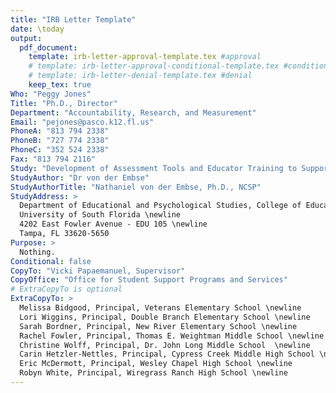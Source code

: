 ```yaml
---
title: "IRB Letter Template"
date: \today
output: 
  pdf_document:
    template: irb-letter-approval-template.tex #approval
    # template: irb-letter-approval-conditional-template.tex #conditional
    # template: irb-letter-denial-template.tex #denial
    keep_tex: true
Who: "Peggy Jones"
Title: "Ph.D., Director"
Department: "Accountability, Research, and Measurement"
Email: "pejones@pasco.k12.fl.us"
PhoneA: "813 794 2338"
PhoneB: "727 774 2338"
PhoneC: "352 524 2338"
Fax: "813 794 2116"
Study: "Development of Assessment Tools and Educator Training to Support Tier 2 Behavioral Intervention Selection"
StudyAuthor: "Dr von der Embse"
StudyAuthorTitle: "Nathaniel von der Embse, Ph.D., NCSP"
StudyAddress: >
  Department of Educational and Psychological Studies, College of Education \newline
  University of South Florida \newline
  4202 East Fowler Avenue - EDU 105 \newline
  Tampa, FL 33620-5650
Purpose: >
  Nothing.
Conditional: false
CopyTo: "Vicki Papaemanuel, Supervisor"
CopyOffice: "Office for Student Support Programs and Services"
# ExtraCopyTo is optional
ExtraCopyTo: > 
  Melissa Bidgood, Principal, Veterans Elementary School \newline
  Lori Wiggins, Principal, Double Branch Elementary School \newline
  Sarah Bordner, Principal, New River Elementary School \newline
  Rachel Fowler, Principal, Thomas E. Weightman Middle School \newline
  Christine Wolff, Principal, Dr. John Long Middle School  \newline
  Carin Hetzler-Nettles, Principal, Cypress Creek Middle High School \newline
  Eric McDermott, Principal, Wesley Chapel High School \newline
  Robyn White, Principal, Wiregrass Ranch High School \newline
---
```

